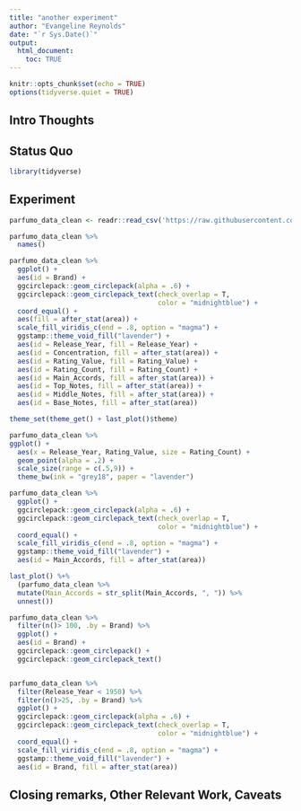 ```yaml
---
title: "another experiment"
author: "Evangeline Reynolds"
date: "`r Sys.Date()`"
output: 
  html_document:
    toc: TRUE
---
```


```r
knitr::opts_chunk$set(echo = TRUE)
options(tidyverse.quiet = TRUE)
```




## Intro Thoughts


## Status Quo

```r
library(tidyverse)

```

## Experiment

```r
parfumo_data_clean <- readr::read_csv('https://raw.githubusercontent.com/rfordatascience/tidytuesday/main/data/2024/2024-12-10/parfumo_data_clean.csv')
```


```r
parfumo_data_clean %>% 
  names()

parfumo_data_clean %>% 
  ggplot() + 
  aes(id = Brand) + 
  ggcirclepack::geom_circlepack(alpha = .6) + 
  ggcirclepack::geom_circlepack_text(check_overlap = T, 
                                     color = "midnightblue") + 
  coord_equal() +
  aes(fill = after_stat(area)) +
  scale_fill_viridis_c(end = .8, option = "magma") +
  ggstamp::theme_void_fill("lavender") +
  aes(id = Release_Year, fill = Release_Year) +
  aes(id = Concentration, fill = after_stat(area)) +
  aes(id = Rating_Value, fill = Rating_Value) + 
  aes(id = Rating_Count, fill = Rating_Count) +
  aes(id = Main_Accords, fill = after_stat(area)) + 
  aes(id = Top_Notes, fill = after_stat(area)) + 
  aes(id = Middle_Notes, fill = after_stat(area)) +
  aes(id = Base_Notes, fill = after_stat(area))

theme_set(theme_get() + last_plot()$theme)

parfumo_data_clean %>%
ggplot() + 
  aes(x = Release_Year, Rating_Value, size = Rating_Count) + 
  geom_point(alpha = .2) + 
  scale_size(range = c(.5,9)) + 
  theme_bw(ink = "grey18", paper = "lavender")

```


```r
parfumo_data_clean %>% 
  ggplot() + 
  ggcirclepack::geom_circlepack(alpha = .6) + 
  ggcirclepack::geom_circlepack_text(check_overlap = T, 
                                     color = "midnightblue") + 
  coord_equal() +
  scale_fill_viridis_c(end = .8, option = "magma") +
  ggstamp::theme_void_fill("lavender") +
  aes(id = Main_Accords, fill = after_stat(area))

last_plot() %+%
  (parfumo_data_clean %>% 
  mutate(Main_Accords = str_split(Main_Accords, ", ")) %>% 
  unnest())

parfumo_data_clean %>% 
  filter(n()> 100, .by = Brand) %>% 
  ggplot() + 
  aes(id = Brand) + 
  ggcirclepack::geom_circlepack() + 
  ggcirclepack::geom_circlepack_text()


parfumo_data_clean %>% 
  filter(Release_Year < 1950) %>% 
  filter(n()>25, .by = Brand) %>% 
  ggplot() + 
  ggcirclepack::geom_circlepack(alpha = .6) + 
  ggcirclepack::geom_circlepack_text(check_overlap = T, 
                                     color = "midnightblue") + 
  coord_equal() +
  scale_fill_viridis_c(end = .8, option = "magma") +
  ggstamp::theme_void_fill("lavender") +
  aes(id = Brand, fill = after_stat(area)) 


```


## Closing remarks, Other Relevant Work, Caveats
